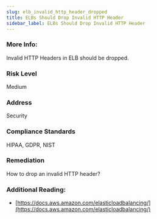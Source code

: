 ```yaml
---
slug: elb_invalid_http_header_dropped
title: ELBs Should Drop Invalid HTTP Header
sidebar_label: ELBs Should Drop Invalid HTTP Header
---
```


### More Info:

Invalid HTTP Headers in ELB should be dropped.

### Risk Level

Medium

### Address

Security

### Compliance Standards

HIPAA, GDPR, NIST

### Remediation

How to drop an invalid HTTP header?

### Additional Reading:

- [https://docs.aws.amazon.com/elasticloadbalancing/](https://docs.aws.amazon.com/elasticloadbalancing/) 


